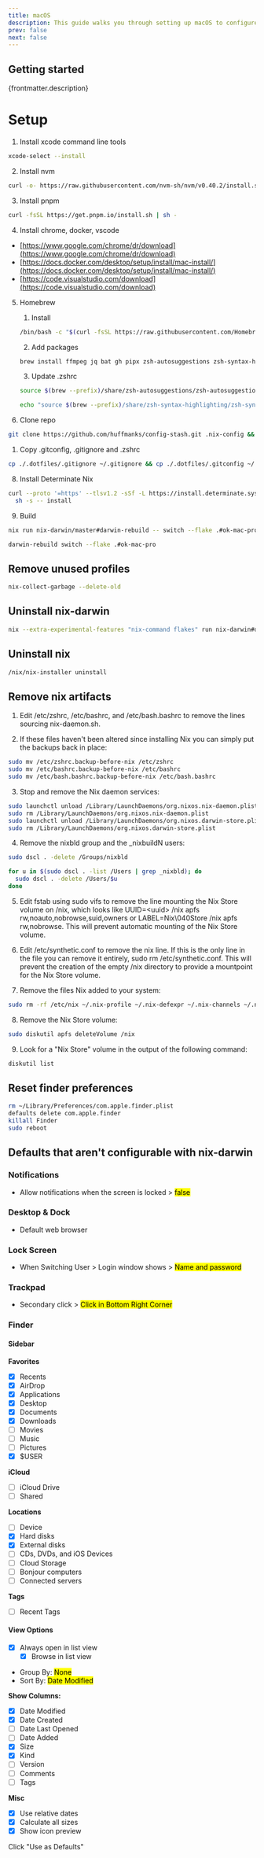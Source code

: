 ```yaml
---
title: macOS
description: This guide walks you through setting up macOS to configure native settings and preinstall essential apps and configurations.
prev: false
next: false
---
```


## Getting started

<p>{frontmatter.description}</p>

# Setup

1. Install xcode command line tools

```sh
xcode-select --install
```

2. Install nvm

```sh
curl -o- https://raw.githubusercontent.com/nvm-sh/nvm/v0.40.2/install.sh | bash
```

3. Install pnpm

```sh
curl -fsSL https://get.pnpm.io/install.sh | sh -
```

4. Install chrome, docker, vscode

- [https://www.google.com/chrome/dr/download](https://www.google.com/chrome/dr/download)
- [https://docs.docker.com/desktop/setup/install/mac-install/](https://docs.docker.com/desktop/setup/install/mac-install/)
- [https://code.visualstudio.com/download](https://code.visualstudio.com/download)

5. Homebrew

   1. Install

   ```sh
   /bin/bash -c "$(curl -fsSL https://raw.githubusercontent.com/Homebrew/install/HEAD/install.sh)"
   ```

   2. Add packages

   ```sh
   brew install ffmpeg jq bat gh pipx zsh-autosuggestions zsh-syntax-highlighting
   ```

   3. Update .zshrc

   ```sh
   source $(brew --prefix)/share/zsh-autosuggestions/zsh-autosuggestions.zsh
   ```

   ```sh
   echo "source $(brew --prefix)/share/zsh-syntax-highlighting/zsh-syntax-highlighting.zsh" >> ${ZDOTDIR:-$HOME}/.zshrc
   ```

6. Clone repo

```sh
git clone https://github.com/huffmanks/config-stash.git .nix-config && cd .nix-config
```

1. Copy .gitconfig, .gitignore and .zshrc

```sh
cp ./.dotfiles/.gitignore ~/.gitignore && cp ./.dotfiles/.gitconfig ~/.gitconfig && cp ./.dotfiles/.zshrc ~/.zshrc
```

8. Install Determinate Nix

```sh
curl --proto '=https' --tlsv1.2 -sSf -L https://install.determinate.systems/nix | \
  sh -s -- install
```

9. Build

```sh
nix run nix-darwin/master#darwin-rebuild -- switch --flake .#ok-mac-pro
```

```sh
darwin-rebuild switch --flake .#ok-mac-pro
```

## Remove unused profiles

```sh
nix-collect-garbage --delete-old
```

## Uninstall nix-darwin

```sh
nix --extra-experimental-features "nix-command flakes" run nix-darwin#darwin-uninstaller
```

## Uninstall nix

```sh
/nix/nix-installer uninstall
```

## Remove nix artifacts

1. Edit /etc/zshrc, /etc/bashrc, and /etc/bash.bashrc to remove the lines sourcing nix-daemon.sh.

2. If these files haven't been altered since installing Nix you can simply put the backups back in place:

```sh
sudo mv /etc/zshrc.backup-before-nix /etc/zshrc
sudo mv /etc/bashrc.backup-before-nix /etc/bashrc
sudo mv /etc/bash.bashrc.backup-before-nix /etc/bash.bashrc
```

3. Stop and remove the Nix daemon services:

```sh
sudo launchctl unload /Library/LaunchDaemons/org.nixos.nix-daemon.plist
sudo rm /Library/LaunchDaemons/org.nixos.nix-daemon.plist
sudo launchctl unload /Library/LaunchDaemons/org.nixos.darwin-store.plist
sudo rm /Library/LaunchDaemons/org.nixos.darwin-store.plist
```

4. Remove the nixbld group and the \_nixbuildN users:

```sh
sudo dscl . -delete /Groups/nixbld

for u in $(sudo dscl . -list /Users | grep _nixbld); do
  sudo dscl . -delete /Users/$u
done
```

5. Edit fstab using sudo vifs to remove the line mounting the Nix Store volume on /nix, which looks like UUID=\<uuid\> /nix apfs rw,noauto,nobrowse,suid,owners or LABEL=Nix\040Store /nix apfs rw,nobrowse. This will prevent automatic mounting of the Nix Store volume.

6. Edit /etc/synthetic.conf to remove the nix line. If this is the only line in the file you can remove it entirely, sudo rm /etc/synthetic.conf. This will prevent the creation of the empty /nix directory to provide a mountpoint for the Nix Store volume.

7. Remove the files Nix added to your system:

```sh
sudo rm -rf /etc/nix ~/.nix-profile ~/.nix-defexpr ~/.nix-channels ~/.nix-profile ~/.nix-defexpr ~/.nix-channels ~/.cache/nix ~/.local/state/nix /System/Volumes/Data/private/var/root/.nix-defexpr /System/Volumes/Data/private/var/root/.cache/nix /private/var/root/.nix-defexpr /private/var/root/.cache/nix
```

8. Remove the Nix Store volume:

```sh
sudo diskutil apfs deleteVolume /nix
```

9. Look for a "Nix Store" volume in the output of the following command:

```sh
diskutil list
```

## Reset finder preferences

```sh
rm ~/Library/Preferences/com.apple.finder.plist
defaults delete com.apple.finder
killall Finder
sudo reboot
```

## Defaults that aren't configurable with nix-darwin

### Notifications

- Allow notifications when the screen is locked > <mark>false</mark>

### Desktop & Dock

- Default web browser

### Lock Screen

- When Switching User > Login window shows > <mark>Name and password</mark>

### Trackpad

- Secondary click > <mark>Click in Bottom Right Corner</mark>

### Finder

#### Sidebar

**Favorites**

- [x] Recents
- [x] AirDrop
- [x] Applications
- [x] Desktop
- [x] Documents
- [x] Downloads
- [ ] Movies
- [ ] Music
- [ ] Pictures
- [x] $USER

**iCloud**

- [ ] iCloud Drive
- [ ] Shared

**Locations**

- [ ] Device
- [x] Hard disks
- [x] External disks
- [ ] CDs, DVDs, and iOS Devices
- [ ] Cloud Storage
- [ ] Bonjour computers
- [ ] Connected servers

**Tags**

- [ ] Recent Tags

#### View Options

- [x] Always open in list view
  - [x] Browse in list view
- Group By: <mark>None</mark>
- Sort By: <mark>Date Modified</mark>

**Show Columns:**

- [x] Date Modified
- [x] Date Created
- [ ] Date Last Opened
- [ ] Date Added
- [x] Size
- [x] Kind
- [ ] Version
- [ ] Comments
- [ ] Tags

**Misc**

- [x] Use relative dates
- [x] Calculate all sizes
- [x] Show icon preview

Click "Use as Defaults"
